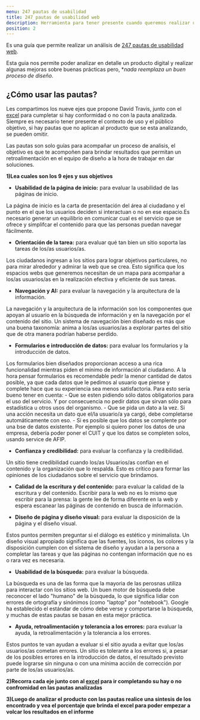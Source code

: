 ```yaml
---
menu: 247 pautas de usabilidad
title: 247 pautas de usabilidad web
description: Herramienta para tener presente cuando queremos realizar un análisis más profundo de productos digitales.
position: 2
---
```



Es una guía que permite realizar un análisis de [247 pautas de usabilidad web](https://www.userfocus.co.uk/resources/guidelines.html). 

Esta guia nos permite poder analizar en detalle un producto digital y realizar algunas mejoras sobre buenas prácticas pero, **nada reemplaza un buen proceso de diseño.* 

## ¿Cómo usar  las pautas?

Les compartimos los nueve ejes que propone David Travis, junto con el [excel](https://drive.google.com/file/d/1iC-CE9a7FF2KTVT5b80GQvjGffLM1AiA/view?usp=sharing) para cumpletar si hay conformidad o no con la pauta analizada. Siempre es necesario tener presente el contexto de uso y el público objetivo, si hay pautas que no aplican al producto que se esta analizando, se pueden omitir. 

Las pautas son solo guías para acompañar un proceso de analisis, el objetivo es que te acompoñen para brindar resultados que permitan un retroalimentación en el equipo de diseño a la hora de trabajar en dar soluciones. 

**1)Lea cuales son los 9 ejes y sus objetivos** 

- **Usabilidad de la página de inicio:** para evaluar la usabilidad de las páginas de inicio.

La página de inicio es la carta de presentación del área al ciudadano y el punto en el que los usuarios deciden si interactuan o no en ese espacio.Es necesario generar un equilibrio en comunicar cual es el servicio que se ofrece y simplifcar el contenido para que las personas puedan navegar fácilmente.

- **Orientación de la tarea:** para evaluar qué tan bien un sitio soporta las tareas de los/as usuarios/as.

Los ciudadanos ingresan a los sitios para lograr objetivos particulares, no para mirar alrededor y admirar la web que se crea. Esto significa que los espacios webs que generemos necesitan de un mapa para acompañar a los/as usuarios/as en la realización efectiva y eficiente de sus tareas.

- **Navegación y AI:** para evaluar la navegación y la arquitectura de la información.

La navegación y la arquitectura de la información son los componentes que apoyan al usuario en la búsqueda de información y en la navegación por el contenido del sitio. Un sistema de navegación bien diseñado es más que una buena taxonomía: anima a los/as usuarios/as a explorar partes del sitio que de otra manera podrían haberse perdido.

- **Formularios e introducción de datos:** para evaluar los formularios y la introducción de datos.

Los formularios bien diseñados proporcionan acceso a una rica funcionalidad mientras piden el mínimo de información al ciudadano. 
A la hora pensar formularios es recomendable pedir la menor cantidad de datos posible, ya que cada datos que le pedimos al usuario que piense y complete hace que su experiencia sea menos satisfactoria. Para esto sería bueno tener en cuenta:
    - Que se esten pidiendo sólo datos obligatorios para el uso del servicio. Y por consecuencia no pedir datos que sirvan sólo para estadística u otros usos del organismo.
    - Que se pida  un dato a la vez. Si una acción necesita un dato que el/la usuario/a ya cargó, debe completarse automáticamente con eso.
    - Si es posible que los datos se complente por una bse de datos existente. Por ejemplo si quiero poner los datos de una empresa, debería poder poner el CUIT y que los datos se completen solos, usando service de AFIP.


- **Confianza y credibilidad:** para evaluar la confianza y la credibilidad.

Un sitio tiene credibilidad cuando los/as Usuarios/as confían en el contenido y la organización que lo respalda. Esto es crítico para formar las opiniones de los ciudadanos sobre el servicio que brindamos.

- **Calidad de la escritura y del contenido:** para evaluar la calidad de la escritura y del contenido.
Escribir para la web no es lo mismo que escribir para la prensa: la gente lee de forma diferente en la web y espera escanear las páginas de contenido en busca de información.


- **Diseño de página y diseño visual:** para evaluar la disposición de la página y el diseño visual.

Estos puntos permiten preguntar si el diálogo es estético y minimalista. Un diseño visual apropiado significa que las fuentes, los iconos, los colores y la disposición cumplen con el sistema de diseño y ayudan a la persona a completar las tareas y que las páginas no contengan información que no es o rara vez es necesaria.

- **Usabilidad de la búsqueda:** para evaluar la búsqueda.

La búsqueda es una de las forma que la mayoria de las perosnas utiliza para interactar con los sitios web. Un buen motor de búsqueda debe reconocer el lado "humano" de la búsqueda, lo que significa lidiar con errores de ortografía y sinónimos (como "laptop" por "notebook"). Google ha establecido el estándar de cómo debe verse y comportarse la búsqueda, y muchas de estas pautas se basan en esta mejor práctica.

- **Ayuda, retroalimentación y tolerancia a los errores:** para evaluar la ayuda, la retroalimentación y la tolerancia a los errores.

Estos puntos te van ayudan a evaluar si el sitio ayuda a evitar que los/as usuarios/as cometan errores. Un sitio es tolerante a los errores si, a pesar de los posibles errores en la introducción de datos, el resultado previsto puede lograrse sin ninguna o con una mínima acción de corrección por parte de los/as usuarios/as.

**2)Recorra cada eje junto con al [excel](https://drive.google.com/file/d/1iC-CE9a7FF2KTVT5b80GQvjGffLM1AiA/view?usp=sharing) para ir completando su hay o no confromidad en las pautas analizadas**

**3)Luego de analizar el producto con las pautas realice una sintesis de los encontrado y vea el porcentaje que brinda el excel para poder empezar a volcar los resultados en el informe**
